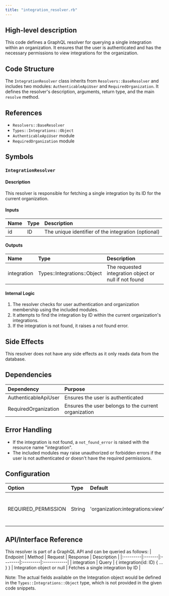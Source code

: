 ```yaml
---
title: "integration_resolver.rb"
---
```


## High-level description
This code defines a GraphQL resolver for querying a single integration within an organization. It ensures that the user is authenticated and has the necessary permissions to view integrations for the organization.

## Code Structure
The `IntegrationResolver` class inherits from `Resolvers::BaseResolver` and includes two modules: `AuthenticableApiUser` and `RequiredOrganization`. It defines the resolver's description, arguments, return type, and the main `resolve` method.

## References
- `Resolvers::BaseResolver`
- `Types::Integrations::Object`
- `AuthenticableApiUser` module
- `RequiredOrganization` module

## Symbols

### `IntegrationResolver`
#### Description
This resolver is responsible for fetching a single integration by its ID for the current organization.

#### Inputs
| Name | Type | Description |
|:-----|:-----|:------------|
| id | ID | The unique identifier of the integration (optional) |

#### Outputs
| Name | Type | Description |
|:-----|:-----|:------------|
| integration | Types::Integrations::Object | The requested integration object or null if not found |

#### Internal Logic
1. The resolver checks for user authentication and organization membership using the included modules.
2. It attempts to find the integration by ID within the current organization's integrations.
3. If the integration is not found, it raises a not found error.

## Side Effects
This resolver does not have any side effects as it only reads data from the database.

## Dependencies
| Dependency | Purpose |
|:-----------|:--------|
| AuthenticableApiUser | Ensures the user is authenticated |
| RequiredOrganization | Ensures the user belongs to the current organization |

## Error Handling
- If the integration is not found, a `not_found_error` is raised with the resource name "integration".
- The included modules may raise unauthorized or forbidden errors if the user is not authenticated or doesn't have the required permissions.

## Configuration
| Option | Type | Default | Description |
|:-------|:-----|:--------|:------------|
| REQUIRED_PERMISSION | String | 'organization:integrations:view' | The permission required to view integrations |

## API/Interface Reference
This resolver is part of a GraphQL API and can be queried as follows:
| Endpoint | Method | Request | Response | Description |
|:---------|:-------|:--------|:---------|:------------|
| integration | Query | { integration(id: ID) { ... } } | Integration object or null | Fetches a single integration by ID |

Note: The actual fields available on the Integration object would be defined in the `Types::Integrations::Object` type, which is not provided in the given code snippets.